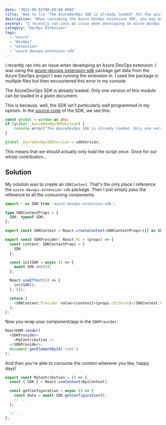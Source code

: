```yaml
---
date: '2023-08-02T00:00:00.000Z'
title: 'How to fix "The AzureDevOps SDK is already loaded" for the azure-devops-extension-sdk package'
description: "When consuming the Azure DevOps extension SDK, you may encounter the error 'The AzureDevOps SDK is already loaded' when running your extension. This post explains how to fix it."
excerpt: "I recently ran into an issue when developing an Azure DevOps extension. I was using the azure-devops-extension-sdk package get data from the Azure DevOps project I was running the extension in."
category: "DevOps Extension"
tags:
  - "Azure"
  - "DevOps"
  - "extension"
  - "azure-devops-extension-sdk"
---
```


I recently ran into an issue when developing an Azure DevOps extension. I was using the [azure-devops-extension-sdk](https://www.npmjs.com/package/azure-devops-extension-sdk) package get data from the Azure DevOps project I was running the extension in. I used the package in multiple files but then encountered this error in my console:

<div class="code-like">
The AzureDevOps SDK is already loaded. Only one version of this module can be loaded in a given document.
</div>

This is because, well, the SDK isn't particularly well programmed in my opinion. In the [source code](https://github.com/microsoft/azure-devops-extension-sdk/blob/master/src/SDK.ts) of the SDK, we see this:

```typescript
const global = window as any;
if (global._AzureDevOpsSDKVersion) {
    console.error("The AzureDevOps SDK is already loaded. Only one version of this module can be loaded in a given document.");
}

global._AzureDevOpsSDKVersion = sdkVersion;
```

This means that we should actually only load the script once. Once for our whole contribution...

## Solution
My solution was to create an `SDKContext`. That's the only place I reference the `azure-devops-extension-sdk` package. Then I just simply pass the reference to all the consuming components.

```typescript
import * as SDK from 'azure-devops-extension-sdk';

type SDKContextProps = {
  SDK: typeof SDK;
};

export const SDKContext = React.createContext<SDKContextProps>({} as SDKContextProps);

export const SDKProvider: React.FC = (props) => {
  const context: SDKContextProps = {
    SDK
  };

  const initSDK = async () => {
    await SDK.init();
  };

  React.useEffect(() => {
    initSDK();
  }, []);

  return (
    <SDKContext.Provider value={context}>{props.children}</SDKContext.Provider>
  );
};
```

Now you wrap your component/app in the `SDKProvider`:

```typescript
ReactDOM.render(
  <SDKProvider>
    <MyContribution />
  </SDKProvider>,
  document.getElementById('root')
);
```

And then you're able to consume the context wherever you like, happy days!

```typescript
export const MyContribution = () => {
  const { SDK } = React.useContext(ApiContext);

  const getConfiguration = async () => {
    const data = await SDK.getConfiguration();
    // ...
  };

  // ...
};
```
